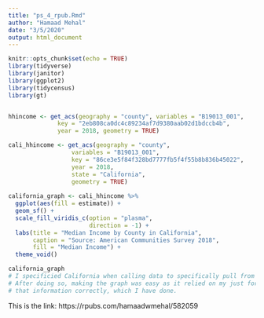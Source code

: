 ```yaml
---
title: "ps_4_rpub.Rmd"
author: "Hamaad Mehal"
date: "3/5/2020"
output: html_document
---
```


```r
knitr::opts_chunk$set(echo = TRUE)
library(tidyverse)
library(janitor)
library(ggplot2)
library(tidycensus)
library(gt)


hhincome <- get_acs(geography = "county", variables = "B19013_001",
              key = "2eb808ca0dc4c89234af7d9380aab02d1bdccb4b", 
              year = 2018, geometry = TRUE)

```


``` r
cali_hhincome <- get_acs(geography = "county", 
                  variables = "B19013_001", 
                  key = "86ce3e5f84f328bd7777fb5f4f55b8b836b45022", 
                  year = 2018, 
                  state = "California",
                  geometry = TRUE)
  
california_graph <- cali_hhincome %>% 
  ggplot(aes(fill = estimate)) + 
  geom_sf() + 
  scale_fill_viridis_c(option = "plasma",
                       direction = -1) + 
  labs(title = "Median Income by County in California",
       caption = "Source: American Communities Survey 2018",
       fill = "Median Income") +
  theme_void()

california_graph
# I specificied California when calling data to specifically pull from the state/
# After doing so, making the graph was easy as it relied on my just formatting 
# that information correctly, which I have done. 

```


This is the link: https://rpubs.com/hamaadwmehal/582059